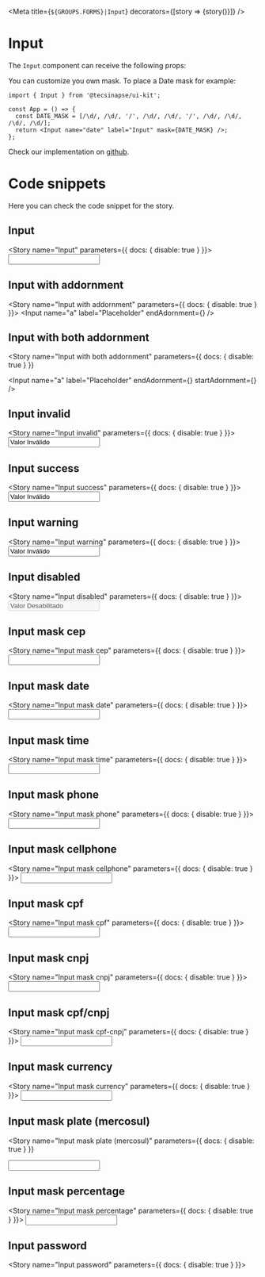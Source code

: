 
<Meta
  title={`${GROUPS.FORMS}|Input`}
  decorators={[story => <DivFlex>{story()}</DivFlex>]}
/>

# Input

The `Input` component can receive the following props:

<Props of={Input} />

You can customize you own mask. To place a Date mask for example:
```
import { Input } from '@tecsinapse/ui-kit';

const App = () => {
  const DATE_MASK = [/\d/, /\d/, '/', /\d/, /\d/, '/', /\d/, /\d/, /\d/, /\d/];
  return <Input name="date" label="Input" mask={DATE_MASK} />;
};
```

Check our implementation on [github](https://github.com/tecsinapse/ui-kit/tree/master/src/Inputs).

# Code snippets

Here you can check the code snippet for the story.

## Input

<Story name="Input" parameters={{ docs: { disable: true } }}>
  <Input name="a" label="Placeholder" />
</Story>

<Source id="forms-input--input" />

## Input with addornment

<Story name="Input with addornment" parameters={{ docs: { disable: true } }}>
  <Input name="a" label="Placeholder" endAdornment={<AccountCircle />} />
</Story>

<Source id="forms-input--input-with-addornment" />

## Input with both addornment

<Story
  name="Input with both addornment"
  parameters={{ docs: { disable: true } }}
>
  <Input
    name="a"
    label="Placeholder"
    endAdornment={<AccountCircle />}
    startAdornment={<AccountCircle />}
  />
</Story>

<Source id="forms-input--input-with-both-addornment" />

## Input invalid

<Story name="Input invalid" parameters={{ docs: { disable: true } }}>
  <Input
    name="a"
    error="Insira um valor entre o mínimo e o máximo"
    value="Valor Inválido"
    label="Placeholder"
  />
</Story>

<Source id="forms-input--input-invalid" />

## Input success

<Story name="Input success" parameters={{ docs: { disable: true } }}>
  <Input success name="a" value="Valor Inválido" label="Placeholder" />
</Story>

<Source id="forms-input--input-success" />

## Input warning

<Story name="Input warning" parameters={{ docs: { disable: true } }}>
  <Input warning name="a" value="Valor Inválido" label="Placeholder" />
</Story>

<Source id="forms-input--input-warning" />

## Input disabled

<Story name="Input disabled" parameters={{ docs: { disable: true } }}>
  <Input name="a" value="Valor Desabilitado" disabled label="Placeholder" />
</Story>

<Source id="forms-input--input-disabled" />

## Input mask cep

<Story name="Input mask cep" parameters={{ docs: { disable: true } }}>
  <Input name="a" label="Placeholder" mask="cep" />
</Story>

<Source id="forms-input--input-mask-cep" />

## Input mask date

<Story name="Input mask date" parameters={{ docs: { disable: true } }}>
  <Input name="a" label="Placeholder" mask="date" />
</Story>

<Source id="forms-input--input-mask-date" />

## Input mask time

<Story name="Input mask time" parameters={{ docs: { disable: true } }}>
  <Input name="a" label="Placeholder" mask="time" />
</Story>

<Source id="forms-input--input-mask-time" />

## Input mask phone

<Story name="Input mask phone" parameters={{ docs: { disable: true } }}>
  <Input name="a" label="Placeholder" mask="phone" />
</Story>

<Source id="forms-input--input-mask-phone" />

## Input mask cellphone

<Story name="Input mask cellphone" parameters={{ docs: { disable: true } }}>
  <Input name="a" label="Placeholder" mask="cellphone" />
</Story>

<Source id="forms-input--input-mask-cellphone" />

## Input mask cpf

<Story name="Input mask cpf" parameters={{ docs: { disable: true } }}>
  <Input name="a" label="Placeholder" mask="cpf" />
</Story>

<Source id="forms-input--input-mask-cpf" />

## Input mask cnpj

<Story name="Input mask cnpj" parameters={{ docs: { disable: true } }}>
  <Input name="a" label="Placeholder" mask="cnpj" />
</Story>

<Source id="forms-input--input-mask-cnpj" />

## Input mask cpf/cnpj

<Story name="Input mask cpf-cnpj" parameters={{ docs: { disable: true } }}>
  <Input name="a" label="Placeholder" mask="cpfcnpj" />
</Story>

<Source id="forms-input--input-mask-cpf-cnpj" />

## Input mask currency

<Story name="Input mask currency" parameters={{ docs: { disable: true } }}>
  <Input name="a" label="Placeholder" mask="currency" />
</Story>

<Source id="forms-input--input-mask-currency" />

## Input mask plate (mercosul)

<Story
  name="Input mask plate (mercosul)"
  parameters={{ docs: { disable: true } }}
>
  <Input name="a" label="Placeholder" mask="plate" />
</Story>

<Source id="forms-input--input-mask-plate-mercosul" />

## Input mask percentage

<Story name="Input mask percentage" parameters={{ docs: { disable: true } }}>
  <Input name="a" label="Placeholder" mask="percentage" />
</Story>

<Source id="forms-input--input-mask-percentage" />

## Input password

<Story name="Input password" parameters={{ docs: { disable: true } }}>
  <Password name="password" label="Password" />
</Story>

<Source id="forms-input--input-password" />

